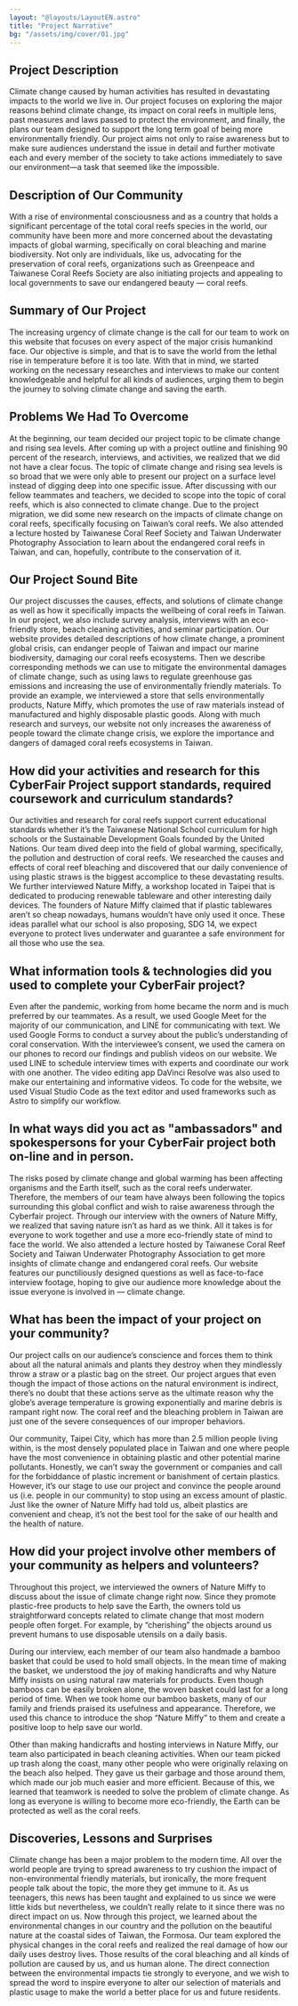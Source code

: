 ```yaml
---
layout: "@layouts/LayoutEN.astro"
title: "Project Narrative"
bg: "/assets/img/cover/01.jpg"
---
```


## Project Description

Climate change caused by human activities has resulted in devastating impacts to the world we live in. Our project focuses on exploring the major reasons behind climate change, its impact on coral reefs in multiple lens, past measures and laws passed to protect the environment, and finally, the plans our team designed to support the long term goal of being more environmentally friendly. Our project aims not only to raise awareness but to make sure audiences understand the issue in detail and further motivate each and every member of the society to take actions immediately to save our environment—a task that seemed like the impossible.

## Description of Our Community

With a rise of environmental consciousness and as a country that holds a significant percentage of the total coral reefs species in the world, our community have been more and more concerned about the devastating impacts of global warming, specifically on coral bleaching and marine biodiversity. Not only are individuals, like us, advocating for the preservation of coral reefs, organizations such as Greenpeace and Taiwanese Coral Reefs Society are also initiating projects and appealing to local governments to save our endangered beauty — coral reefs. 

## Summary of Our Project

The increasing urgency of climate change is the call for our team to work on this website that focuses on every aspect of the major crisis humankind face. Our objective is simple, and that is to save the world from the lethal rise in temperature before it is too late. With that in mind, we started working on the necessary researches and interviews to make our content knowledgeable and helpful for all kinds of audiences, urging them to begin the journey to solving climate change and saving the earth.

## Problems We Had To Overcome

At the beginning, our team decided our project topic to be climate change and rising sea levels. After coming up with a project outline and finishing 90 percent of the research, interviews, and activities, we realized that we did not have a clear focus. The topic of climate change and rising sea levels is so broad that we were only able to present our project on a surface level instead of digging deep into one specific issue. After discussing with our fellow teammates and teachers, we decided to scope into the topic of coral reefs, which is also connected to climate change. Due to the project migration, we did some new research on the impacts of climate change on coral reefs, specifically focusing on Taiwan’s coral reefs. We also attended a lecture hosted by Taiwanese Coral Reef Society and Taiwan Underwater Photography Association to learn about the endangered coral reefs in Taiwan, and can, hopefully, contribute to the conservation of it.

## Our Project Sound Bite

Our project discusses the causes, effects, and solutions of climate change as well as how it specifically impacts the wellbeing of coral reefs in Taiwan. In our project, we also include survey analysis, interviews with an eco-friendly store, beach cleaning activities, and seminar participation. Our website provides detailed descriptions of how climate change, a prominent global crisis, can endanger people of Taiwan and impact our marine biodiversity, damaging our coral reefs ecosystems. Then we describe corresponding methods we can use to mitigate the environmental damages of climate change, such as using laws to regulate greenhouse gas emissions and increasing the use of environmentally friendly materials. To provide an example, we interviewed a store that sells environmentally products, Nature Miffy, which promotes the use of raw materials instead of manufactured and highly disposable plastic goods. Along with much research and surveys, our website not only increases the awareness of people toward the climate change crisis, we explore the importance and dangers of damaged coral reefs ecosystems in Taiwan.

## How did your activities and research for this CyberFair Project support standards, required coursework and curriculum standards?

Our activities and research for coral reefs support current educational standards whether it’s the Taiwanese National School curriculum for high schools or the Sustainable Development Goals founded by the United Nations. Our team dived deep into the field of global warming, specifically, the pollution and destruction of coral reefs. We researched the causes and effects of coral reef bleaching and discovered that our daily convenience of using plastic straws is the biggest accomplice to these devastating results. We further interviewed Nature Miffy, a workshop located in Taipei that is dedicated to producing renewable tableware and other interesting daily devices. The founders of Nature Miffy claimed that if plastic tablewares aren’t so cheap nowadays, humans wouldn’t have only used it once. These ideas parallel what our school is also proposing, SDG 14, we expect everyone to protect lives underwater and guarantee a safe environment for all those who use the sea. 

## What information tools & technologies did you used to complete your CyberFair project?

Even after the pandemic, working from home became the norm and is much preferred by our teammates. As a result, we used Google Meet for the majority of our communication, and LINE for communicating with text. We used Google Forms to conduct a survey about the public’s understanding of coral conservation. With the interviewee’s consent, we used the camera on our phones to record our findings and publish videos on our website. We used LINE to schedule interview times with experts and coordinate our work with one another. The video editing app DaVinci Resolve was also used to make our entertaining and informative videos. To code for the website, we used Visual Studio Code as the text editor and used frameworks such as Astro to simplify our workflow.

## In what ways did you act as "ambassadors" and spokespersons for your CyberFair project both on-line and in person.

The risks posed by climate change and global warming has been affecting organisms and the Earth itself, such as the coral reefs underwater. Therefore, the members of our team have always been following the topics surrounding this global conflict and wish to raise awareness through the Cyberfair project. Through our interview with the owners of Nature Miffy, we realized that saving nature isn’t as hard as we think. All it takes is for everyone to work together and use a more eco-friendly state of mind to face the world. We also attended a lecture hosted by Taiwanese Coral Reef Society and Taiwan Underwater Photography Association to get more insights of climate change and endangered coral reefs. Our website features our punctiliously designed questions as well as face-to-face interview footage, hoping to give our audience more knowledge about the issue everyone is involved in — climate change.

## What has been the impact of your project on your community?

Our project calls on our audience’s conscience and forces them to think about all the natural animals and plants they destroy when they mindlessly throw a straw or a plastic bag on the street. Our project argues that even though the impact of those actions on the natural environment is indirect, there’s no doubt that these actions serve as the ultimate reason why the globe’s average temperature is growing exponentially and marine debris is rampant right now. The coral reef and the bleaching problem in Taiwan are just one of the severe consequences of our improper behaviors. 

Our community, Taipei City, which has more than 2.5 million people living within, is the most densely populated place in Taiwan and one where people have the most convenience in obtaining plastic and other potential marine pollutants. Honestly, we can’t sway the government or companies and call for the forbiddance of plastic increment or banishment of certain plastics. However, it’s our stage to use our project and convince the people around us (i.e. people in our community) to stop using an excess amount of plastic. Just like the owner of Nature Miffy had told us, albeit plastics are convenient and cheap, it’s not the best tool for the sake of our health and the health of nature.

## How did your project involve other members of your community as helpers and volunteers?

Throughout this project, we interviewed the owners of Nature Miffy to discuss about the issue of climate change right now. Since they promote plastic-free products to help save the Earth, the owners told us straightforward concepts related to climate change that most modern people often forget. For example, by “cherishing” the objects around us prevent humans to use disposable utensils on a daily basis. 

During our interview, each member of our team also handmade a bamboo basket that could be used to hold small objects. In the mean time of making the basket, we understood the joy of making handicrafts and why Nature Miffy insists on using natural raw materials for products. Even though bamboos can be easily broken alone, the woven basket could last for a long period of time. When we took home our bamboo baskets, many of our family and friends praised its usefulness and appearance. Therefore, we used this chance to introduce the shop “Nature Miffy” to them and create a positive loop to help save our world. 

Other than making handicrafts and hosting interviews in Nature Miffy, our team also participated in beach cleaning activities. When our team picked up trash along the coast, many other people who were originally relaxing on the beach also helped. They gave us their garbage and those around them, which made our job much easier and more efficient. Because of this, we learned that teamwork is needed to solve the problem of climate change. As long as everyone is willing to become more eco-friendly, the Earth can be protected as well as the coral reefs.

## Discoveries, Lessons and Surprises

Climate change has been a major problem to the modern time. All over the world people are trying to spread awareness to try cushion the impact of non-environmental friendly materials, but ironically, the more frequent people talk about the topic, the more they get immune to it. As us teenagers, this news has been taught and explained to us since we were little kids but nevertheless, we couldn’t really relate to it since there was no direct impact on us. Now through this project, we learned about the environmental changes in our country and the pollution on the beautiful nature at the coastal sides of Taiwan, the Formosa. Our team explored the physical changes in the coral reefs and realized the real damage of how our daily uses destroy lives. Those results of the coral bleaching and all kinds of pollution are caused by us, and us human alone. The direct connection between the environmental impacts tie strongly to everyone, and we wish to spread the word to inspire everyone to alter our selection of materials and plastic usage to make the world a better place for us and future residents.